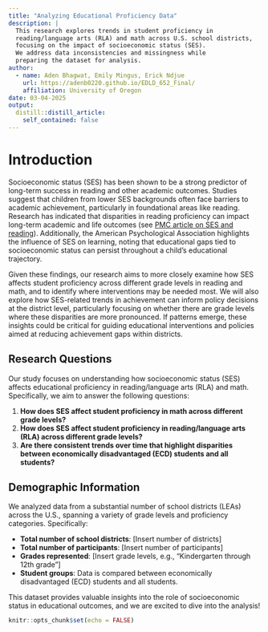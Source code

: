 ```yaml
---
title: "Analyzing Educational Proficiency Data"
description: |
  This research explores trends in student proficiency in 
  reading/language arts (RLA) and math across U.S. school districts, 
  focusing on the impact of socioeconomic status (SES). 
  We address data inconsistencies and missingness while 
  preparing the dataset for analysis.
author:
  - name: Aden Bhagwat, Emily Mingus, Erick Ndjue  
    url: https://adenb0220.github.io/EDLD_652_Final/
    affiliation: University of Oregon
date: 03-04-2025
output:
  distill::distill_article:
    self_contained: false
---
```

# Introduction
Socioeconomic status (SES) has been shown to be a strong predictor of long-term success in reading and other academic outcomes. Studies suggest that children from lower SES backgrounds often face barriers to academic achievement, particularly in foundational areas like reading. Research has indicated that disparities in reading proficiency can impact long-term academic and life outcomes (see [PMC article on SES and reading](https://pmc.ncbi.nlm.nih.gov/articles/PMC9588575/)). Additionally, the American Psychological Association highlights the influence of SES on learning, noting that educational gaps tied to socioeconomic status can persist throughout a child’s educational trajectory.

Given these findings, our research aims to more closely examine how SES affects student proficiency across different grade levels in reading and math, and to identify where interventions may be needed most. We will also explore how SES-related trends in achievement can inform policy decisions at the district level, particularly focusing on whether there are grade levels where these disparities are more pronounced. If patterns emerge, these insights could be critical for guiding educational interventions and policies aimed at reducing achievement gaps within districts.

## Research Questions  
Our study focuses on understanding how socioeconomic status (SES) affects educational proficiency in reading/language arts (RLA) and math. Specifically, we aim to answer the following questions:

1. **How does SES affect student proficiency in math across different grade levels?**
2. **How does SES affect student proficiency in reading/language arts (RLA) across different grade levels?**
3. **Are there consistent trends over time that highlight disparities between economically disadvantaged (ECD) students and all students?**

## Demographic Information  
We analyzed data from a substantial number of school districts (LEAs) across the U.S., spanning a variety of grade levels and proficiency categories. Specifically:

- **Total number of school districts**: [Insert number of districts]
- **Total number of participants**: [Insert number of participants]
- **Grades represented**: [Insert grade levels, e.g., "Kindergarten through 12th grade"]
- **Student groups**: Data is compared between economically disadvantaged (ECD) students and all students.

This dataset provides valuable insights into the role of socioeconomic status in educational outcomes, and we are excited to dive into the analysis!

```r
knitr::opts_chunk$set(echo = FALSE)

```



